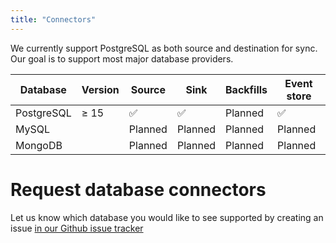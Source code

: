 ```yaml
---
title: "Connectors"
---
```


We currently support PostgreSQL as both source and destination for sync. Our goal is to support most
major database providers.

| Database   | Version    | Source  | Sink    | Backfills | Event store |
| ---------- | ---------- | ------- | ------- | --------- | ----------- |
| PostgreSQL | &#8805; 15 | ✅      | ✅      | Planned   | ✅          |
| MySQL      |            | Planned | Planned | Planned   | Planned     |
| MongoDB    |            | Planned | Planned | Planned   | Planned     |

# Request database connectors

Let us know which database you would like to see supported by creating an issue [in our Github issue
tracker][github-issue]

[github-issue]: https://github.com/rejot-dev/rejot/issues
